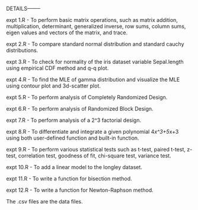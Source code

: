 DETAILS--------

expt 1.R - To perform basic matrix operations, such as matrix addition, multiplication, determinant, generalized inverse, row sums,
         column sums, eigen values and vectors of the matrix, and trace. 

expt 2.R - To compare standard normal distribution and standard cauchy distributions.

expt 3.R - To check for normality of the iris dataset variable Sepal.length using empirical CDF method and q-q plot.

expt 4.R - To find the MLE of gamma distribution and visualize the MLE using contour plot and 3d-scatter plot.

expt 5.R - To perform analysis of Completely Randomized Design.

expt 6.R - To perform analysis of Randomized Block Design.

expt 7.R - To perform analysis of a 2^3 factorial design.

expt 8.R - To differentiate and integrate a given polynomial 4*x^3+5*x+3 using both user-defined function and built-in function.

expt 9.R - To perform various statistical tests such as t-test, paired t-test, z-test, correlation test, goodness of fit,
           chi-square test, variance test.
		   
expt 10.R - To add a linear model to the longley dataset.

expt 11.R - To write a function for bisection method.

expt 12.R - To write a function for Newton-Raphson method.

The .csv files are the data files.